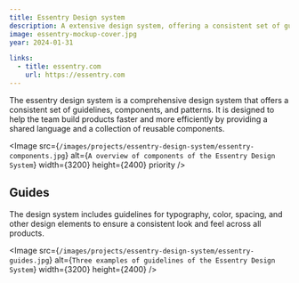 ```yaml
---
title: Essentry Design system
description: A extensive design system, offering a consistent set of guidelines, components, and patterns.
image: essentry-mockup-cover.jpg
year: 2024-01-31

links: 
  - title: essentry.com
    url: https://essentry.com
---
```


The essentry design system is a comprehensive design system that offers a consistent set of guidelines, components, and patterns. It is designed to help the team build products faster and more efficiently by providing a shared language and a collection of reusable components.

<Image 
    src={`/images/projects/essentry-design-system/essentry-components.jpg`}
    alt={`A overview of components of the Essentry Design System`}
    width={3200}
    height={2400}
    priority
/>

## Guides

The design system includes guidelines for typography, color, spacing, and other design elements to ensure a consistent look and feel across all products.

<Image 
    src={`/images/projects/essentry-design-system/essentry-guides.jpg`}
    alt={`Three examples of guidelines of the Essentry Design System`}
    width={3200}
    height={2400}
/>